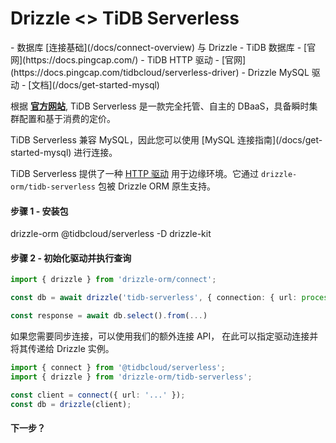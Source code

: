 
# Drizzle \<\> TiDB Serverless

<Prerequisites>
- 数据库 [连接基础](/docs/connect-overview) 与 Drizzle
- TiDB 数据库 - [官网](https://docs.pingcap.com/)
- TiDB HTTP 驱动 - [官网](https://docs.pingcap.com/tidbcloud/serverless-driver)
- Drizzle MySQL 驱动 - [文档](/docs/get-started-mysql)
</Prerequisites>

根据 **[官方网站](https://www.pingcap.com/tidb-serverless/)**, 
TiDB Serverless 是一款完全托管、自主的 DBaaS，具备瞬时集群配置和基于消费的定价。

<Callout type="info" emoji="ℹ️">
TiDB Serverless 兼容 MySQL，因此您可以使用 [MySQL 连接指南](/docs/get-started-mysql) 进行连接。
</Callout>

TiDB Serverless 提供了一种 [HTTP 驱动](https://docs.pingcap.com/tidbcloud/serverless-driver) 用于边缘环境。它通过 `drizzle-orm/tidb-serverless` 包被 Drizzle ORM 原生支持。

#### 步骤 1 - 安装包
<Npm>
drizzle-orm @tidbcloud/serverless
-D drizzle-kit
</Npm>

#### 步骤 2 - 初始化驱动并执行查询
```typescript copy filename="index.ts"
import { drizzle } from 'drizzle-orm/connect';

const db = await drizzle('tidb-serverless', { connection: { url: process.env.TIDB_URL }});

const response = await db.select().from(...)
```

如果您需要同步连接，可以使用我们的额外连接 API，
在此可以指定驱动连接并将其传递给 Drizzle 实例。

```typescript copy"
import { connect } from '@tidbcloud/serverless';
import { drizzle } from 'drizzle-orm/tidb-serverless';

const client = connect({ url: '...' });
const db = drizzle(client);
```

#### 下一步？

<WhatsNextPostgres/>